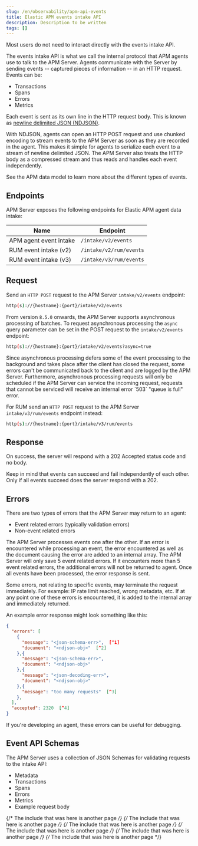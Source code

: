 ```yaml
---
slug: /en/observability/apm-api-events
title: Elastic APM events intake API
description: Description to be written
tags: []
---
```


<div id="apm-api-events"></div>

<DocCallOut title="Note">
Most users do not need to interact directly with the events intake API.
</DocCallOut>

The events intake API is what we call the internal protocol that APM agents use to talk to the APM Server.
Agents communicate with the Server by sending events -- captured pieces of information -- in an HTTP request.
Events can be:

* Transactions
* Spans
* Errors
* Metrics

Each event is sent as its own line in the HTTP request body.
This is known as [newline delimited JSON (NDJSON)](http://ndjson.org).

With NDJSON, agents can open an HTTP POST request and use chunked encoding to stream events to the APM Server
as soon as they are recorded in the agent.
This makes it simple for agents to serialize each event to a stream of newline delimited JSON.
The APM Server also treats the HTTP body as a compressed stream and thus reads and handles each event independently.

See the <DocLink slug="/en/observability/apm-data-model">APM data model</DocLink> to learn more about the different types of events.

<div id="apm-api-events-endpoint"></div>

## Endpoints

APM Server exposes the following endpoints for Elastic APM agent data intake:

| Name | Endpoint |
|---|---|
| APM agent event intake | `/intake/v2/events` |
| RUM event intake (v2) | `/intake/v2/rum/events` |
| RUM event intake (v3) | `/intake/v3/rum/events` |

<div id="apm-api-events-example"></div>

## Request

Send an `HTTP POST` request to the APM Server `intake/v2/events` endpoint:

```bash
http(s)://{hostname}:{port}/intake/v2/events
```

From version `8.5.0` onwards, the APM Server supports asynchronous processing of batches.
To request asynchronous processing the `async` query parameter can be set in the POST request
to the `intake/v2/events` endpoint:

```bash
http(s)://{hostname}:{port}/intake/v2/events?async=true
```

<DocCallOut title="Note">
Since asynchronous processing defers some of the event processing to the
background and takes place after the client has closed the request, some errors
can't be communicated back to the client and are logged by the APM Server.
Furthermore, asynchronous processing requests will only be scheduled if the APM Server can
service the incoming request, requests that cannot be serviced will receive an internal error
`503` "queue is full" error.
</DocCallOut>

For <DocLink slug="/en/observability/apm-rum">RUM</DocLink> send an `HTTP POST` request to the APM Server `intake/v3/rum/events` endpoint instead:

```bash
http(s)://{hostname}:{port}/intake/v3/rum/events
```

<div id="apm-api-events-response"></div>

## Response

On success, the server will respond with a 202 Accepted status code and no body.

Keep in mind that events can succeed and fail independently of each other. Only if all events succeed does the server respond with a 202.

<div id="apm-api-events-errors"></div>

## Errors

There are two types of errors that the APM Server may return to an agent:

* Event related errors (typically validation errors)
* Non-event related errors

The APM Server processes events one after the other.
If an error is encountered while processing an event,
the error encountered as well as the document causing the error are added to an internal array.
The APM Server will only save 5 event related errors.
If it encounters more than 5 event related errors,
the additional errors will not be returned to agent.
Once all events have been processed,
the error response is sent.

Some errors, not relating to specific events,
may terminate the request immediately.
For example: IP rate limit reached, wrong metadata, etc.
If at any point one of these errors is encountered,
it is added to the internal array and immediately returned.

An example error response might look something like this:

```json
{
  "errors": [
    {
      "message": "<json-schema-err>",  [^1]
      "document": "<ndjson-obj>"  [^2]
    },{
      "message": "<json-schema-err>",
      "document": "<ndjson-obj>"
    },{
      "message": "<json-decoding-err>",
      "document": "<ndjson-obj>"
    },{
      "message": "too many requests"  [^3]
    },
  ],
  "accepted": 2320  [^4]
}
```
[^1]: An event related error
[^2]: The document causing the error
[^3]: An immediately returning non-event related error
[^4]: The number of accepted events

If you're developing an agent, these errors can be useful for debugging.

<div id="apm-api-events-schema-definition"></div>

## Event API Schemas

The APM Server uses a collection of JSON Schemas for validating requests to the intake API:

* <DocLink slug="/en/observability/apm-api-metadata">Metadata</DocLink>
* <DocLink slug="/en/observability/apm-api-transaction">Transactions</DocLink>
* <DocLink slug="/en/observability/apm-api-span">Spans</DocLink>
* <DocLink slug="/en/observability/apm-api-error">Errors</DocLink>
* <DocLink slug="/en/observability/apm-api-metricset">Metrics</DocLink>
* <DocLink slug="/en/observability/apm-api-event-example">Example request body</DocLink>

{/* The include that was here is another page */}
{/* The include that was here is another page */}
{/* The include that was here is another page */}
{/* The include that was here is another page */}
{/* The include that was here is another page */}
{/* The include that was here is another page */}
